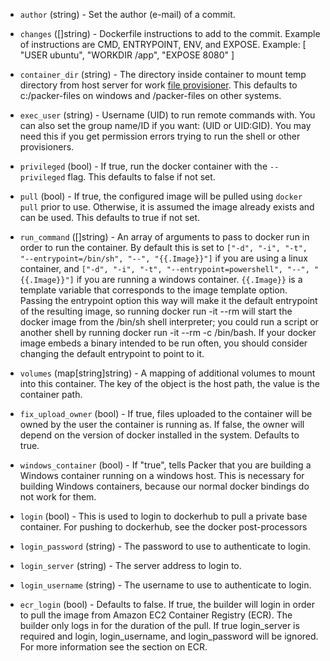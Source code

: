 <!-- Code generated from the comments of the Config struct in builder/docker/config.go; DO NOT EDIT MANUALLY -->

- `author` (string) - Set the author (e-mail) of a commit.

- `changes` ([]string) - Dockerfile instructions to add to the commit. Example of instructions
  are CMD, ENTRYPOINT, ENV, and EXPOSE. Example: [ "USER ubuntu", "WORKDIR
  /app", "EXPOSE 8080" ]

- `container_dir` (string) - The directory inside container to mount temp directory from host server
  for work [file provisioner](/docs/provisioners/file). This defaults
  to c:/packer-files on windows and /packer-files on other systems.

- `exec_user` (string) - Username (UID) to run remote commands with. You can also set the group
  name/ID if you want: (UID or UID:GID). You may need this if you get
  permission errors trying to run the shell or other provisioners.

- `privileged` (bool) - If true, run the docker container with the `--privileged` flag. This
  defaults to false if not set.

- `pull` (bool) - If true, the configured image will be pulled using `docker pull` prior
  to use. Otherwise, it is assumed the image already exists and can be
  used. This defaults to true if not set.

- `run_command` ([]string) - An array of arguments to pass to docker run in order to run the
  container. By default this is set to `["-d", "-i", "-t", "--entrypoint=/bin/sh", "--", "{{.Image}}"]` if you are using a linux
  container, and `["-d", "-i", "-t", "--entrypoint=powershell", "--", "{{.Image}}"]` if you are running a windows container. `{{.Image}}` is a
  template variable that corresponds to the image template option. Passing
  the entrypoint option this way will make it the default entrypoint of
  the resulting image, so running docker run -it --rm will start the
  docker image from the /bin/sh shell interpreter; you could run a script
  or another shell by running docker run -it --rm -c /bin/bash. If your
  docker image embeds a binary intended to be run often, you should
  consider changing the default entrypoint to point to it.

- `volumes` (map[string]string) - A mapping of additional volumes to mount into this container. The key of
  the object is the host path, the value is the container path.

- `fix_upload_owner` (bool) - If true, files uploaded to the container will be owned by the user the
  container is running as. If false, the owner will depend on the version
  of docker installed in the system. Defaults to true.

- `windows_container` (bool) - If "true", tells Packer that you are building a Windows container
  running on a windows host. This is necessary for building Windows
  containers, because our normal docker bindings do not work for them.

- `login` (bool) - This is used to login to dockerhub to pull a private base container. For
  pushing to dockerhub, see the docker post-processors

- `login_password` (string) - The password to use to authenticate to login.

- `login_server` (string) - The server address to login to.

- `login_username` (string) - The username to use to authenticate to login.

- `ecr_login` (bool) - Defaults to false. If true, the builder will login in order to pull the
  image from Amazon EC2 Container Registry (ECR). The builder only logs in
  for the duration of the pull. If true login_server is required and
  login, login_username, and login_password will be ignored. For more
  information see the section on ECR.
